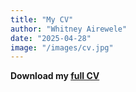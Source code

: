 ```yaml
---
title: "My CV"
author: "Whitney Airewele"
date: "2025-04-28"
image: "/images/cv.jpg"
---
```

**Download my [full CV](/portfolio/CV_WhitneyAirewele.pdf)**
